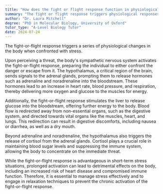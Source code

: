 ```yaml
---
title: "How does the fight or flight response function in physiological responses to stress?"
summary: "The fight or flight response triggers physiological responses to stress."
author: "Dr. Laura Mitchell"
degree: "PhD in Molecular Biology, University of Oxford"
tutor_type: "A-Level Biology Tutor"
date: 2024-07-24
---
```


The fight-or-flight response triggers a series of physiological changes in the body when confronted with stress.

Upon perceiving a threat, the body's sympathetic nervous system activates the fight-or-flight response, preparing the individual to either confront the danger or escape from it. The hypothalamus, a critical region of the brain, sends signals to the adrenal glands, prompting them to release hormones such as adrenaline and noradrenaline into the bloodstream. These hormones lead to an increase in heart rate, blood pressure, and respiration, thereby delivering more oxygen and glucose to the muscles for energy.

Additionally, the fight-or-flight response stimulates the liver to release glucose into the bloodstream, offering further energy to the body. Blood flow is redirected away from non-essential organs, such as the digestive system, and directed towards vital organs like the muscles, heart, and lungs. This redirection can result in digestive discomforts, including nausea or diarrhea, as well as a dry mouth.

Beyond adrenaline and noradrenaline, the hypothalamus also triggers the release of cortisol from the adrenal glands. Cortisol plays a crucial role in maintaining blood sugar levels and suppressing the immune system, allowing the body to concentrate on the immediate threat.

While the fight-or-flight response is advantageous in short-term stress situations, prolonged activation can lead to detrimental effects on the body, including an increased risk of heart disease and compromised immune function. Therefore, it is essential to manage stress effectively and to engage in relaxation techniques to prevent the chronic activation of the fight-or-flight response.
    